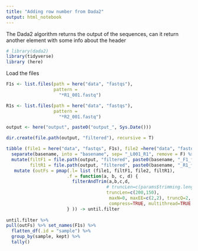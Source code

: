 ```yaml
---
title: "Adding row number from Dada2"
output: html_notebook
---
```


The Dada2 algorithm returns the output of the sequences, can it return another element with some info about the header

```r
# library(dada2)
library(tidyverse)
library (here)
```

Load the files

```r
F1s <- list.files(path = here("data", "fastqs"),
                  pattern = 
                    "*R1_001.fastq")

R1s <- list.files(path = here("data", "fastqs"),
                  pattern = 
                    "*R2_001.fastq")

output <- here("output", paste0("output_", Sys.Date()))

dir.create(file.path(output, "filtered"), recursive = T)

tibble (file1 = here("data", "fastqs", F1s), file2 =here("data", "fastqs", R1s), basename = F1s) %>% 
  separate(basename, into = "basename", sep= "_L001_R1", remove = F) %>% 
  mutate(filtF1 = file.path(output, "filtered", paste0(basename, "_F1_filt.fastq.gz")),
         filtR1 = file.path(output, "filtered", paste0(basename, "_R1_filt.fastq.gz"))) %>% 
   mutate (outFs = pmap(.l= list (file1, filtF1, file2, filtR1),
                       .f = function(a, b, c, d) {
                         filterAndTrim(a,b,c,d,
                                      # truncLen=c(params$trimming.length.Read1,params$trimming.length.Read2),
                                      truncLen=c(200,150),
                                       maxN=0, maxEE=c(2,2), truncQ=2, #rm.phix=TRUE,
                                       compress=TRUE, multithread=TRUE )
                       } )) -> until.filter
  
until.filter %>% 
pull(outFs) %>% set_names(F1s) %>% 
  flatten_df(.id = "sample") %>% 
  group_by(sample, kept) %>% 
  tally()
  


```